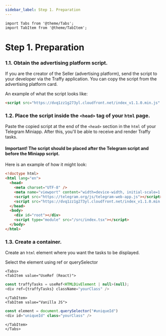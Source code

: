 ```yaml
---
sidebar_label: Step 1. Preparation
---
```


```mdx-code-block
import Tabs from '@theme/Tabs';
import TabItem from '@theme/TabItem';
```

# Step 1. Preparation

### 1.1. Obtain the advertising platform script.

If you are the creator of the Seller (advertising platform), send the script to your developer via the Traffy application.
You can copy the script from the advertising platform card.

An example of what the script looks like:
```html
<script src="https://dvq1zz1g273yl.cloudfront.net/index_v1.1.0.min.js" traffy-key="Your Traffy Key" test="true"></script>
```

### 1.2. Place the script inside the ```<head>``` tag of your ```html``` page.

Paste the copied script at the end of the ```<head>``` section in the ```html``` of your Telegram Miniapp. After this, you'll be able to receive and render Traffy tasks.

#### Important! The script should be placed after the Telegram script and before the Miniapp script.

Here is an example of how it might look:

```html
<!doctype html>
<html lang="en">
  <head>
    <meta charset="UTF-8" />
    <meta name="viewport" content="width=device-width, initial-scale=1.0" />
    <script src="https://telegram.org/js/telegram-web-app.js"></script>
    <script src="https://dvq1zz1g273yl.cloudfront.net/index_v1.1.0.min.js" traffy-key="Traffy Key" test="true"></script>
  </head>
  <body>
    <div id="root"></div>
    <script type="module" src="/src/index.tsx"></script>
  </body>
</html>
```

### 1.3. Create a container.

Create an ```html``` element where you want the tasks to be displayed.

Select the element using ref or querySelector

```mdx-code-block
<Tabs>
<TabItem value="UseRef (React)">
```

```js
const traffyTasks = useRef<HTMLDivElement | null>(null);
<div ref={traffyTasks} className="yourClass" /> 
```

```mdx-code-block
</TabItem>
<TabItem value="Vanilla JS">
```

```js
const element = document.querySelector("#uniqueId")
<div id="uniqueId" class="yourClass" />
```

```mdx-code-block
</TabItem>
</Tabs>
```